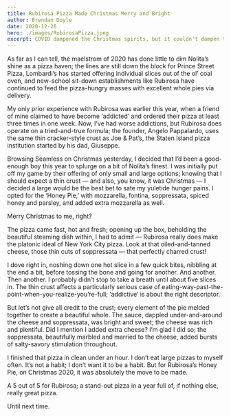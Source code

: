 ```yaml
---
title: Rubirosa Pizza Made Christmas Merry and Bright
author: Brendan Doyle
date: 2020-12-26
hero: ./images/RubirosaPizza.jpeg
excerpt: COVID dampened the Christmas spirits, but it couldn't dampen the Christmas pizza....
---
```

As far as I can tell, the maelstrom of 2020 has done little to dim Nolita’s shine as a pizza haven; the lines are still down the block for Prince Street Pizza, Lombardi’s has started offering individual slices out of the ol’ coal oven, and new-school sit-down establishments like Rubirosa have continued to feed the pizza-hungry masses with excellent whole pies via delivery.

My only prior experience with Rubirosa was earlier this year, when a friend of mine claimed to have become ‘addicted’ and ordered their pizza at least three times in one week. Now, I’ve had worse addictions, but Rubirosa does operate on a tried-and-true formula; the founder, Angelo Pappalardo, uses the same thin cracker-style crust as Joe & Pat’s, the Staten Island pizza institution started by his dad, Giuseppe.

Browsing Seamless on Christmas yesterday, I decided that I’d been a good-enough boy this year to splurge on a bit of Nolita’s finest. I was initially put off my game by their offering of only small and large options; knowing that I should expect a thin crust — and also, you know, it was Christmas — I decided a large would be the best bet to sate my yuletide hunger pains. I opted for the ‘Honey Pie,’ with mozzarella, fontina, soppressata, spiced honey and parsley, and added extra mozzarella as well.

Merry Christmas to me, right?

The pizza came fast, hot and fresh; opening up the box, beholding the beautiful steaming dish within, I had to admit — Rubirosa really does make the platonic ideal of New York City pizza. Look at that oiled-and-tanned cheese, those thin cuts of soppressata — that perfectly charred crust!

I dove right in, noshing down one hot slice in a few quick bites, nibbling at the end a bit, before tossing the bone and going for another. And another. Then another. I probably didn’t stop to take a breath until about five slices in. The thin crust affects a particularly serious case of eating-way-past-the-point-when-you-realize-you’re-full; ‘addictive’ is about the right descriptor.

But let’s not give all credit to the crust; every element of the pie melded together to create a beautiful whole. The sauce, dappled under-and-around the cheese and soppressata, was bright and sweet; the cheese was rich and plentiful. Did I mention I added extra cheese? I’m glad I did so; the soppressata, beautifully marbled and married to the cheese, added bursts of salty-savory stimulation throughout.

I finished that pizza in clean under an hour. I don’t eat large pizzas to myself often. It’s not a habit; I don’t want it to be a habit. But for Rubirosa’s Honey Pie, on Christmas 2020, it was absolutely the move to be made.

A 5 out of 5 for Rubirosa; a stand-out pizza in a year full of, if nothing else, really great pizza.

Until next time.